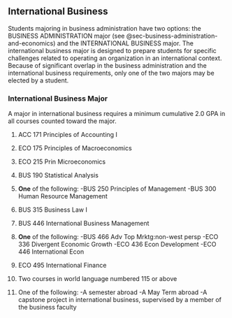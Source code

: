 ## International Business {#sec-international-business}

Students majoring in business administration have two options: the BUSINESS ADMINISTRATION major (see @sec-business-administration-and-economics) and the INTERNATIONAL BUSINESS major. The international business major is designed to prepare students for specific challenges related to operating an organization in an international context. Because of significant overlap in the business administration and the international business requirements, only one of the two majors may be elected by a student.  

### International Business Major
A major in international business requires a minimum cumulative 2.0 GPA in all courses counted toward the major.

1. ACC 171 Principles of Accounting I
2. ECO 175 Principles of Macroeconomics
3. ECO 215 Prin Microeconomics
4. BUS 190 Statistical Analysis
5. **One** of the following:
	-BUS 250 Principles of Management
	-BUS 300 Human Resource Management

6. BUS 315 Business Law I
7. BUS 446 International Business Management
8. **One** of the following:
	-BUS 466 Adv Top Mrktg:non-west persp
	-ECO 336 Divergent Economic Growth
	-ECO 436 Econ Development
	-ECO 446 International Econ

9. ECO 495 International Finance
10. Two courses in world language numbered 115 or above
11. One of the following:
	-A semester abroad
	-A May Term abroad
	-A capstone project in international business, supervised by a member of the business faculty

















